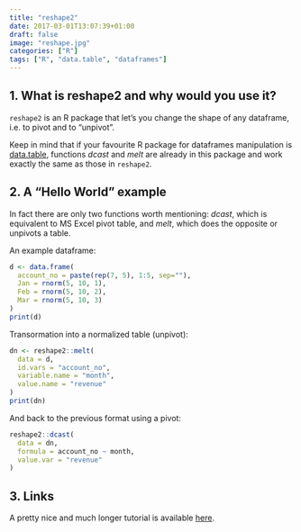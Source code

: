 ```yaml
---
title: "reshape2"
date: 2017-03-01T13:07:39+01:00
draft: false
image: "reshape.jpg"
categories: ["R"]
tags: ["R", "data.table", "dataframes"]
---
```


## 1. What is reshape2 and why would you use it?

`reshape2` is an R package that let's you change the shape of any dataframe, i.e. to pivot and to "unpivot".

Keep in mind that if your favourite R package for dataframes manipulation is [data.table](https://tomis9.github.io/data.table), functions *dcast* and *melt* are already in this package and work exactly the same as those in `reshape2`.

## 2. A "Hello World" example

In fact there are only two functions worth mentioning: *dcast*, which is equivalent to MS Excel pivot table, and *melt*, which does the opposite or unpivots a table.

An example dataframe:
```r
d <- data.frame(
  account_no = paste(rep(7, 5), 1:5, sep=""),
  Jan = rnorm(5, 10, 1),
  Feb = rnorm(5, 10, 2),
  Mar = rnorm(5, 10, 3)
)
print(d)
```

Transormation into a normalized table (unpivot):
```r
dn <- reshape2::melt(
  data = d, 
  id.vars = "account_no", 
  variable.name = "month", 
  value.name = "revenue"
)
print(dn)
```

And back to the previous format using a pivot:
```r
reshape2::dcast(
  data = dn, 
  formula = account_no ~ month, 
  value.var = "revenue"
)
```

## 3. Links

A pretty nice and much longer tutorial is available [here](https://seananderson.ca/2013/10/19/reshape/).
